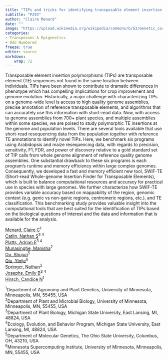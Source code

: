 ```yaml
---
title: "TIPs and tricks for identifying transposable element insertion polymorphisms using short-read data"
subtitle: "P293"
author: "Claire Menard"
date: ""
image: "https://upload.wikimedia.org/wikipedia/commons/b/b3/Genetic_corn.jpg"
categories: 
- Transposons & Epigenetics
- Odd Numbered
freeze: true
editor: source
markdown: 
    wrap: 72
---
```


Transposable element insertion polymorphisms (TIPs) are transposable element (TE) sequences not found in the same location between individuals. TIPs have been shown to contribute to dramatic differences in phenotype which has compelling implications for crop improvement and genome evolution. Historically, a major challenge with characterizing TIPs on a genome-wide level is access to high quality genome assemblies, precise annotation of reference transposable elements, and algorithms that can accurately use this information with short-read data. Now, with access to genome assemblies from 700+ plant species, and multiple assemblies within some species, we are poised to study polymorphic TE insertions at the genome and population levels. There are several tools available that use short-read resequencing data from the population together with reference TE annotations to identify novel TIPs. Here, we benchmark six programs using Arabidopsis and maize resequencing data, with regards to precision, sensitivity, F1, FDR, and power of discovery relative to a gold standard set of TIP calls from whole genome alignment of reference quality genome assemblies. One substantial drawback to these six programs is each program's runtime and memory efficiency within large complex genomes. Consequently, we developed a fast and memory efficient new tool, SWIF-TE (Short-read Whole-genome Insertion Finder for Transposable Elements), which is built to balance computational resources and accuracy for practical use in species with large genomes. We further characterize how SWIF-TE provides variable accuracy based on mappability of the region, genomic context (e.g. genic vs non-genic regions, centromeric regions, etc.), and TE classification. This benchmarking study provides valuable insight into the computational tools that are best suited for the identification of TIPs based on the biological questions of interest and the data and information that is available for the analysis.

<a href='mailto:menar060@umn.edu'>Menard, Claire C</a><sup>1</sup><br><a href='mailto:catlinna@msu.edu'>Catlin, Nathan S</a><sup>3 4</sup><br><a href='mailto:plattsad@msu.edu'>Platts, Adrian E</a><sup>3 4</sup><br><a href='mailto:mmunasin@umn.edu'>Munasinghe, Manisha</a><sup>2</sup><br><a href='mailto:ou.195@osu.edu'>Ou, Shujun</a><sup>5</sup><br><a href='mailto:qiuxx21@umn.edu'>Qiu, Yinjie</a><sup>6</sup><br><a href='mailto:springer@umn.edu'>Springer, Nathan</a><sup>2</sup><br><a href='mailto:emjosephs@gmail.com'>Josephs, Emily B</a><sup>3 4</sup><br><a href='mailto:cnhirsch@umn.edu'>Hirsch, Candice N</a><sup>1</sup><br>

<sup>1</sup>Department of Agronomy and Plant Genetics, University of Minnesota, Minneapolis, MN, 55455, USA<br><sup>2</sup>Department of Plant and Microbial Biology, University of Minnesota, Minneapolis, MN, 55455, USA<br><sup>3</sup>Department of Plant Biology, Michigan State University, East Lansing, MI, 48824, USA<br><sup>4</sup>Ecology, Evolution, and Behavior Program, Michigan State University, East Lansing, MI, 48824, USA<br><sup>5</sup>Department of Molecular Genetics, The Ohio State University, Columbus, OH, 43210, USA<br><sup>6</sup>Minnesota Supercomputing Institute, University of Minnesota, Minneapolis, MN, 55455, USA<br>